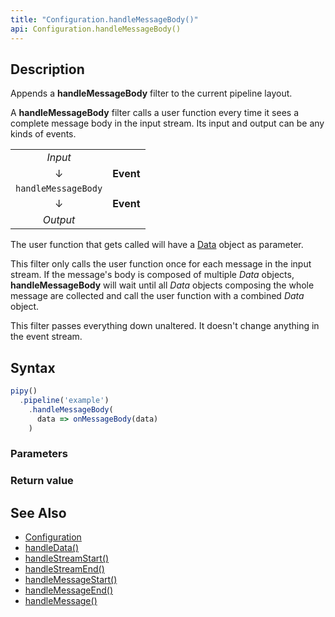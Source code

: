 ```yaml
---
title: "Configuration.handleMessageBody()"
api: Configuration.handleMessageBody()
---
```


## Description

Appends a **handleMessageBody** filter to the current pipeline layout.

A **handleMessageBody** filter calls a user function every time it sees a complete message body in the input stream. Its input and output can be any kinds of events.

|                     |           |
|:-------------------:|:---------:|
| _Input_             |           |
| ↓                   | **Event** |
| `handleMessageBody` |           |
| ↓                   | **Event** |
| _Output_            |           |

The user function that gets called will have a [Data](/reference/api/Data) object as parameter.

This filter only calls the user function once for each message in the input stream. If the message's body is composed of multiple _Data_ objects, **handleMessageBody** will wait until all _Data_ objects composing the whole message are collected and call the user function with a combined _Data_ object.

This filter passes everything down unaltered. It doesn't change anything in the event stream.

## Syntax

``` js
pipy()
  .pipeline('example')
    .handleMessageBody(
      data => onMessageBody(data)
    )
```

### Parameters

<Parameters/>

### Return value

<ReturnValue/>

## See Also

* [Configuration](/reference/api/Configuration)
* [handleData()](/reference/api/Configuration/handleData)
* [handleStreamStart()](/reference/api/Configuration/handleStreamStart)
* [handleStreamEnd()](/reference/api/Configuration/handleStreamEnd)
* [handleMessageStart()](/reference/api/Configuration/handleMessageStart)
* [handleMessageEnd()](/reference/api/Configuration/handleMessageEnd)
* [handleMessage()](/reference/api/Configuration/handleMessage)
